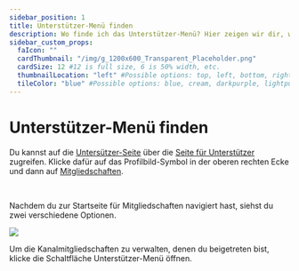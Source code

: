 ```yaml
---
sidebar_position: 1
title: Unterstützer-Menü finden
description: Wo finde ich das Unterstützer-Menü? Hier zeigen wir dir, wo du es auf Odysee finden kannst.
sidebar_custom_props:
  faIcon: ""
  cardThumbnail: "/img/g_1200x600_Transparent_Placeholder.png"
  cardSize: 12 #12 is full size, 6 is 50% width, etc.
  thumbnailLocation: "left" #Possible options: top, left, bottom, right, none
  tileColor: "blue" #Possible options: blue, cream, darkpurple, lightpurple, mauve, orange, pink, none
---
```


# Unterstützer-Menü finden

Du kannst auf die [Untersützer-Seite](https://odysee.com/$/memberships/supporter) über die [Seite für Unterstützer](https://odysee.com/$/memberships) zugreifen. Klicke dafür auf das Profilbild-Symbol <OdyseeButtonRound><OdyseeIcon type="person"/></OdyseeButtonRound> in der oberen rechten Ecke und dann auf [<OdyseeIcon type="membership"/> Mitgliedschaften](https://odysee.com/$/memberships).

<Image img="/img/de/profile_menu_locate_memberships_dark.png#dark" />
<Image img="/img/de/profile_menu_locate_memberships_light.png#light" />

Nachdem du zur Startseite für Mitgliedschaften navigiert hast, siehst du zwei verschiedene Optionen.

![](https://i.imgur.com/1IBQMGD.png)

Um die Kanalmitgliedschaften zu verwalten, denen du beigetreten bist, klicke die Schaltfläche <PrimaryOdyseeButton url="https://odysee.com/$/memberships/supporter">Unterstützer-Menü öffnen</PrimaryOdyseeButton>.
